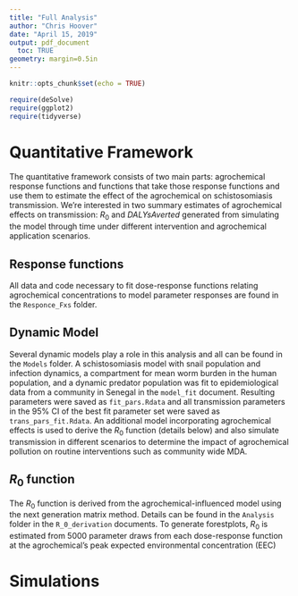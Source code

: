 ```yaml
---
title: "Full Analysis"
author: "Chris Hoover"
date: "April 15, 2019"
output: pdf_document
  toc: TRUE
geometry: margin=0.5in  
---
```


```r
knitr::opts_chunk$set(echo = TRUE)

require(deSolve)
require(ggplot2)
require(tidyverse)
```

# Quantitative Framework  
The quantitative framework consists of two main parts: agrochemical response functions and functions that take those response functions and use them to estimate the effect of the agrochemical on schistosomiasis transmission. We're interested in two summary estimates of agrochemical effects on transmission: $R_0$ and $DALYs Averted$ generated from simulating the model through time under different intervention and agrochemical application scenarios.

## Response functions  
All data and code necessary to fit dose-response functions relating agrochemical concentrations to model parameter responses are found in the `Responce_Fxs` folder.

## Dynamic Model  
Several dynamic models play a role in this analysis and all can be found in the `Models` folder. A schistosomiasis model with snail population and infection dynamics, a compartment for mean worm burden in the human population, and a dynamic predator population was fit to epidemiological data from a community in Senegal in the `model_fit` document. Resulting parameters were saved as `fit_pars.Rdata` and all transmission parameters in the 95% CI of the best fit parameter set were saved as `trans_pars_fit.Rdata`. An additional model incorporating agrochemical effects is used to derive the $R_0$ function (details below) and also simulate transmission in different scenarios to determine the impact of agrochemical pollution on routine interventions such as community wide MDA.

## $R_0$ function  
The $R_0$ function is derived from the agrochemical-influenced model using the next generation matrix method. Details can be found in the `Analysis` folder in the `R_0_derivation` documents. To generate forestplots, $R_0$ is estimated from 5000 parameter draws from each dose-response function at the agrochemical's peak expected environmental concentration (EEC)

# Simulations 